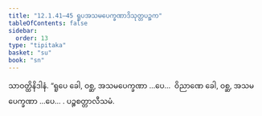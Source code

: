 ```yaml
---
title: "12.1.41–45 ရူပအသမပေက္ခဏာဒိသုတ္တပဉ္စက"
tableOfContents: false
sidebar:
  order: 13
type: "tipitaka"
basket: "su"
book: "sn"
---
```



<DynamicBreadcrumb />

<Division number="647–651" book="sn" e="ch" v="18" p="377">

<Paragraph number="1266" book="sn">
သာဝတ္ထိနိဒါနံ. “ရူပေ ခေါ, ဝစ္ဆ, အသမပေက္ခဏာ …ပေ…  ဝိညာဏေ ခေါ, ဝစ္ဆ, အသမပေက္ခဏာ …ပေ… . ပဉ္စစတ္တာလီသမံ.
</Paragraph>
</Division>